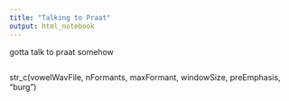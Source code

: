 ```yaml
---
title: "Talking to Praat"
output: html_notebook
---
```


gotta talk to praat somehow



```r

```

str_c(vowelWavFile, nFormants, maxFormant, windowSize, preEmphasis, "burg")
